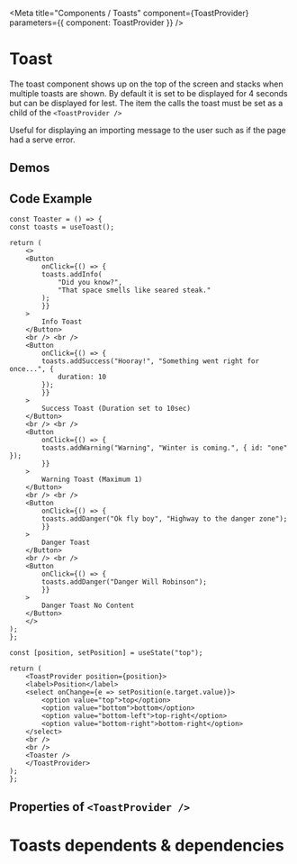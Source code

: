 

<Meta title="Components / Toasts" component={ToastProvider} parameters={{ component: ToastProvider }} />

# Toast

The toast component shows up on the top of the screen and stacks when multiple toasts are shown.  By default it is set to be displayed for 4 seconds but can be displayed for lest.
The item the calls the toast must be set as a child of the `<ToastProvider />`

Useful for displaying an importing message to the user such as if the page had a serve error.

## Demos

<ToastDemo />

## Code Example


    const Toaster = () => {
    const toasts = useToast();

    return (
        <>
        <Button
            onClick={() => {
            toasts.addInfo(
                "Did you know?",
                "That space smells like seared steak."
            );
            }}
        >
            Info Toast
        </Button>
        <br /> <br />
        <Button
            onClick={() => {
            toasts.addSuccess("Hooray!", "Something went right for once...", {
                duration: 10
            });
            }}
        >
            Success Toast (Duration set to 10sec)
        </Button>
        <br /> <br />
        <Button
            onClick={() => {
            toasts.addWarning("Warning", "Winter is coming.", { id: "one" });
            }}
        >
            Warning Toast (Maximum 1)
        </Button>
        <br /> <br />
        <Button
            onClick={() => {
            toasts.addDanger("Ok fly boy", "Highway to the danger zone");
            }}
        >
            Danger Toast
        </Button>
        <br /> <br />
        <Button
            onClick={() => {
            toasts.addDanger("Danger Will Robinson");
            }}
        >
            Danger Toast No Content
        </Button>
        </>
    );
    };
    
    const [position, setPosition] = useState("top");

    return (
        <ToastProvider position={position}>
        <label>Position</label>
        <select onChange={e => setPosition(e.target.value)}>
            <option value="top">top</option>
            <option value="bottom">bottom</option>
            <option value="bottom-left">top-right</option>
            <option value="bottom-right">bottom-right</option>
        </select>
        <br />
        <br />
        <Toaster />
        </ToastProvider>
    );
    };


## Properties of `<ToastProvider />`

<Props of={ToastProvider} />

# Toasts dependents & dependencies
<DependenciesTable titleDependencies='Dependencies' titleDependents='Dependents' of={ToastProvider} />
